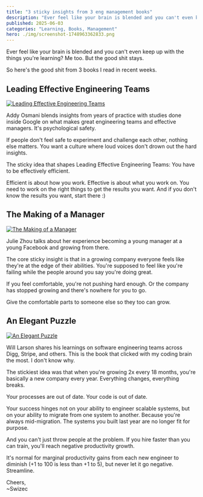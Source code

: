 ```yaml
---
title: "3 sticky insights from 3 eng management books"
description: "Ever feel like your brain is blended and you can't even keep up with the things you're learning? Me too. But the good shit stays."
published: 2025-06-03
categories: "Learning, Books, Management"
hero: ./img/screenshot-1748963362833.png
---
```


Ever feel like your brain is blended and you can't even keep up with the things you're learning? Me too. But the good shit stays.

So here's the good shit from 3 books I read in recent weeks.

## Leading Effective Engineering Teams

[![Leading Effective Engineering Teams](https://leet.addy.ie/cover.jpg)](https://leet.addy.ie)

Addy Osmani blends insights from years of practice with studies done inside Google on what makes great engineering teams and effective managers. It's psychological safety.

If people don't feel safe to experiment and challenge each other, nothing else matters. You want a culture where loud voices don't drown out the hard insights.

The sticky idea that shapes Leading Effective Engineering Teams: You have to be effectively efficient.

Efficient is about how you work. Effective is about what you work on. You need to work on the right things to get the results you want. And if you don't know the results you want, start there :)

## The Making of a Manager

[![The Making of a Manager](https://m.media-amazon.com/images/I/71wGJ14P4XL._SY522_.jpg)](https://www.juliezhuo.com/book/manager.html)

Julie Zhou talks about her experience becoming a young manager at a young Facebook and growing from there.

The core sticky insight is that in a growing company everyone feels like they're at the edge of their abilities. You're supposed to feel like you're failing while the people around you say you're doing great.

If you feel comfortable, you're not pushing hard enough. Or the company has stopped growing and there's nowhere for you to go.

Give the comfortable parts to someone else so they too can grow.

## An Elegant Puzzle

[![An Elegant Puzzle](https://lethain.com/static/blog/2019/aep.jpg)](https://lethain.com/elegant-puzzle/)

Will Larson shares his learnings on software engineering teams across Digg, Stripe, and others. This is the book that clicked with my coding brain the most. I don't know why.

The stickiest idea was that when you're growing 2x every 18 months, you're basically a new company every year. Everything changes, everything breaks.

Your processes are out of date. Your code is out of date.

Your success hinges not on your ability to engineer scalable systems, but on your ability to migrate from one system to another. Because you're always mid-migration. The systems you built last year are no longer fit for purpose.

And you can't just throw people at the problem. If you hire faster than you can train, you'll reach negative productivity growth.

It's normal for marginal productivity gains from each new engineer to diminish (+1 to 100 is less than +1 to 5), but never let it go negative. Streamline.

Cheers,<br/>
~Swizec
